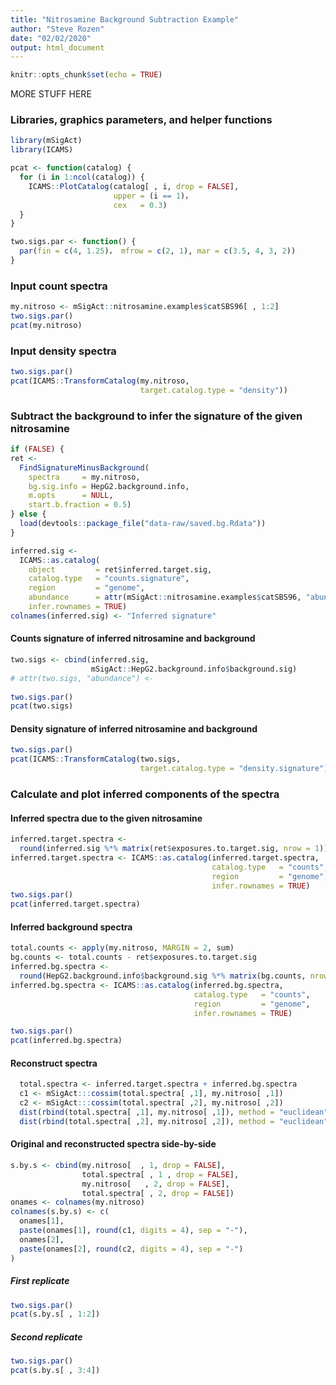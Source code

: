 ```yaml
---
title: "Nitrosamine Background Subtraction Example"
author: "Steve Rozen"
date: "02/02/2020"
output: html_document
---
```


```r
knitr::opts_chunk$set(echo = TRUE)
```

MORE STUFF HERE


### Libraries, graphics parameters, and helper functions


```r
library(mSigAct)
library(ICAMS)

```

```r
pcat <- function(catalog) {
  for (i in 1:ncol(catalog)) {
    ICAMS::PlotCatalog(catalog[ , i, drop = FALSE],
                       upper = (i == 1)，
                       cex   = 0.3)
  }
}

two.sigs.par <- function() {
  par(fin = c(4, 1.25)， mfrow = c(2, 1), mar = c(3.5, 4, 3, 2))
}
```


### Input count spectra

```r
my.nitroso <- mSigAct::nitrosamine.examples$catSBS96[ , 1:2]
two.sigs.par()
pcat(my.nitroso)
```

### Input density spectra

```r
two.sigs.par()
pcat(ICAMS::TransformCatalog(my.nitroso, 
                             target.catalog.type = "density"))
```

### Subtract the background to infer the signature of the given nitrosamine

```r
if (FALSE) {
ret <- 
  FindSignatureMinusBackground(
    spectra     = my.nitroso,
    bg.sig.info = HepG2.background.info,
    m.opts      = NULL,
    start.b.fraction = 0.5)
} else {
  load(devtools::package_file("data-raw/saved.bg.Rdata"))
}
```

```r
inferred.sig <- 
  ICAMS::as.catalog(
    object         = ret$inferred.target.sig, 
    catalog.type   = "counts.signature",
    region         = "genome",
    abundance      = attr(mSigAct::nitrosamine.examples$catSBS96, "abundance"),
    infer.rownames = TRUE)
colnames(inferred.sig) <- "Inferred signature"
```

#### Counts signature of inferred nitrosamine and background

```r

two.sigs <- cbind(inferred.sig, 
                  mSigAct::HepG2.background.info$background.sig)
# attr(two.sigs, "abundance") <- 
 
two.sigs.par()
pcat(two.sigs)
```

#### Density signature of inferred nitrosamine and background

```r
two.sigs.par()
pcat(ICAMS::TransformCatalog(two.sigs, 
                             target.catalog.type = "density.signature"))
```


### Calculate and plot inferred components of the spectra

#### Inferred spectra due to the given nitrosamine

```r
inferred.target.spectra <- 
  round(inferred.sig %*% matrix(ret$exposures.to.target.sig, nrow = 1))
inferred.target.spectra <- ICAMS::as.catalog(inferred.target.spectra,
                                             catalog.type   = "counts",
                                             region         = "genome",
                                             infer.rownames = TRUE)
two.sigs.par()
pcat(inferred.target.spectra)
```

#### Inferred background spectra

```r
total.counts <- apply(my.nitroso, MARGIN = 2, sum)
bg.counts <- total.counts - ret$exposures.to.target.sig
inferred.bg.spectra <- 
  round(HepG2.background.info$background.sig %*% matrix(bg.counts, nrow = 1))
inferred.bg.spectra <- ICAMS::as.catalog(inferred.bg.spectra,
                                         catalog.type   = "counts",
                                         region         = "genome",
                                         infer.rownames = TRUE)

two.sigs.par()
pcat(inferred.bg.spectra)
```

#### Reconstruct spectra

```r
  total.spectra <- inferred.target.spectra + inferred.bg.spectra
  c1 <- mSigAct:::cossim(total.spectra[ ,1], my.nitroso[ ,1])
  c2 <- mSigAct:::cossim(total.spectra[ ,2], my.nitroso[ ,2])
  dist(rbind(total.spectra[ ,1], my.nitroso[ ,1]), method = "euclidean")
  dist(rbind(total.spectra[ ,2], my.nitroso[ ,2]), method = "euclidean")

```

#### Original and reconstructed spectra side-by-side

```r
s.by.s <- cbind(my.nitroso[  , 1, drop = FALSE],
                total.spectra[ , 1 , drop = FALSE],
                my.nitroso[   , 2, drop = FALSE],
                total.spectra[ , 2, drop = FALSE])
onames <- colnames(my.nitroso)
colnames(s.by.s) <- c(
  onames[1],
  paste(onames[1], round(c1, digits = 4), sep = "-"),
  onames[2],
  paste(onames[2], round(c2, digits = 4), sep = "-")
)
```
##### First replicate

```r
two.sigs.par()
pcat(s.by.s[ , 1:2])
```

##### Second replicate

```r
two.sigs.par()
pcat(s.by.s[ , 3:4])
```

